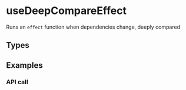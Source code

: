 
<Meta title="Example/UseDeepCompareEffect" />

# useDeepCompareEffect

Runs an `effect` function when dependencies change, deeply compared

## Types

<Source language="ts" code={TYPES} />

## Examples

### API call

<Canvas withSource="open">
  <Story name="API Call" story={stories.api} />
</Canvas>
